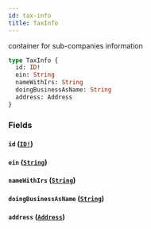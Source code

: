```yaml
---
id: tax-info
title: TaxInfo
---
```


container for sub-companies information

```graphql
type TaxInfo {
  id: ID!
  ein: String
  nameWithIrs: String
  doingBusinessAsName: String
  address: Address
}
```

### Fields

#### `id` ([`ID!`](/docs/partners/truework/scalars/id))

#### `ein` ([`String`](/docs/partners/truework/scalars/string))

#### `nameWithIrs` ([`String`](/docs/partners/truework/scalars/string))

#### `doingBusinessAsName` ([`String`](/docs/partners/truework/scalars/string))

#### `address` ([`Address`](/docs/partners/truework/objects/address))
